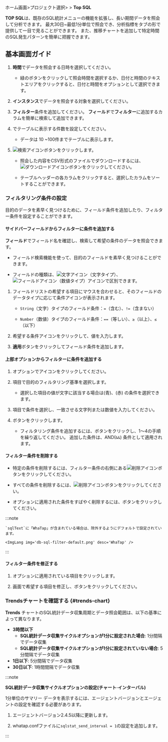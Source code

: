 ホーム画面&gt;プロジェクト選択&gt; <Cmdname sid="laboratory" className="uitext" /> &gt; **Top SQL**

**TOP SQL**は、既存のSQL統計メニューの機能を拡張し、長い期間データを照会して分析できます。 最大30日~最低1分単位で照会でき、分析指標をタブの形で提供して一目で見ることができます。 また、推移チャートを追加して特定時間のSQL発生パターンを簡単に把握できます。

## 基本画面ガイド

<ImgLang img='db-top-sql-stat.png' desc='Top SQL' />

1. **時間**でデータを照会する日時を選択してください。 

   - 緑のボタンをクリックして照会時間を選択するか、日付と時間のテキストエリアをクリックすると、日付と時間をオプションとして選択できます。

2. **インスタンス**でデータを照会する対象を選択してください。

3. **フィルター**条件を追加してください。 **フィールド**で**フィルター**に追加するカラムを簡単に検索して追加できます。 

4. <Cmdname sid="TTL07773" className="uitext" />でテーブルに表示する件数を設定してください。

   - データは 10 ~100件までテーブルに表示します。

5. ![検索アイコン](/img/ico-btn-search.png)ボタンをクリックします。

   - 照会した内容をCSV形式のファイルでダウンロードするには、![ダウンロードアイコン](/img/ico-download.svg)ボタンをクリックしてください。

   - テーブルヘッダーの各カラムをクリックすると、選択したカラムをソートすることができます。

### フィルタリング条件の設定

目的のデータを素早く見つけるために、フィールド条件を追加したり、フィルター条件を設定することができます。

#### サイドバーフィールドからフィルターに条件を追加する

**フィールド**でフィールド名を確認し、検索して希望の条件のデータを照会できます。 

- フィールド検索機能を使って、目的のフィールドを素早く見つけることができます。

- フィールドの種類は、![文字アイコン](/img/ico-string.svg)（文字タイプ）、![フィールドアイコン](/img/ico-field.svg)（数値タイプ）アイコンで区別できます。

1. フィールドリストの希望する項目にマウスを合わせると、そのフィールドのデータタイプに応じて条件アイコンが表示されます。

   - `String`（文字）タイプのフィールド条件：`=`（含む）、`!=`（含まない）

   - `Number`（数値）タイプのフィールド条件：`==`（等しい）、`≥`（以上）、`≤`（以下）

2. 希望する条件アイコンをクリックして、値を入力します。 

3. **適用**ボタンをクリックしてフィールド条件を追加します。

#### 上部オプションからフィルターに条件を追加する

1. <Cmdname sid="filter" className="uitext" />オプションで<LinkImage img="ico-add.svg" className="ico" />アイコンをクリックしてください。

2. <Cmdname sid="TTL06740" className="uitext" />項目で目的のフィルタリング基準を選択します。

   - 選択した項目の値が文字に該当する場合は<Cmdname sid="includes" className="uitext" />(青)、<Cmdname sid="excludes" className="uitext" />(赤) の条件を選択できます。

      <InDoc pages="stat,top-sql">
         <ImgLang img="db-sql-filter-condition-color.png" desc="example" multi />
      </InDoc>

      <InDoc pages="analysis-sql">
         <ImgLang img="db-sql-analysis-filter-condition-color.png" desc="example" multi />
      </InDoc>

3. <Cmdname sid="condition" className="uitext" />項目で条件を選択し、一致させる文字列または数値を入力してください。

4. <Cmdname sid="apply" className="uitext" />ボタンをクリックします。

   - フィルタリング条件を追加するには、<Cmdname sid="bsm_button_add" className="uitext" />ボタンをクリックし、1～4の手順を繰り返してください。 追加した条件は、AND(`&&`) 条件として適用されます。

#### フィルター条件を削除する

- 特定の条件を削除するには、フィルター条件の右側にある![削除アイコン](/img/ico-trash.svg)ボタンをクリックしてください。

- すべての条件を削除するには、![削除アイコン](/img/ico-trash.svg)<Cmdname sid="BTN06616" className="uitext" />ボタンをクリックしてください。

- <Cmdname sid="filter" className="uitext" />オプションに適用された条件をすばやく削除するには、<LinkImage img="ico-close.svg" className="ico" />ボタンをクリックしてください。

:::note

<InDoc pages="stat,top-sql">

```
`sqlText`に「WhaTap」が含まれている場合は、除外するようにデフォルトで設定されています。

<ImgLang img='db-sql-filter-default.png' desc='WhaTap' />
```

</InDoc>

:::

#### フィルター条件を修正する

1. <Cmdname sid="filter" className="uitext" />オプションに適用されている項目をクリックします。

2. <Cmdname sid="TTL06737" className="uitext" />画面で希望する項目を修正し、<Cmdname sid="apply" className="uitext" />ボタンをクリックしてください。

### Trendsチャートを確認する {#trends-chart}

<InDoc product='mysql,oracle,oracle-pro'><ProdImg img='db-top-sql-trends-chart.png' desc='Top SQL' /></InDoc>

**Trends** チャートのSQL統計データ収集周期とデータ照会範囲は、以下の基準によって異なります。 

- **3時間以下**
  - **SQL統計データ収集サイクルオプションが1分に設定された場合**: 1分間隔でデータ収集
  - **SQL統計データ収集サイクルオプションが1分に設定されていない場合**: 5分間隔でデータ収集
- **1日以下**: 5分間隔でデータ収集
- **30日以下**: 1時間間隔でデータ収集  

:::note

**SQL統計データ収集サイクルオプションの設定(チャート·インターバル)**

1分単位のサマリー データを表示するには、エージェントバージョンとエージェントの設定を確認する必要があります。

1. エージェントバージョン2.4.5以降に更新します。

2. whatap.confファイルに`sqlstat_send_interval = 1`の設定を追加します。

:::
